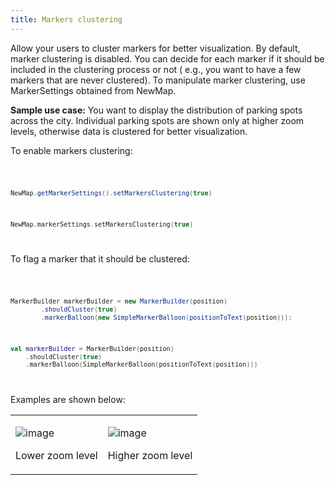 ```yaml
---
title: Markers clustering
---
```


Allow your users to cluster markers for better visualization. By default, marker clustering is
disabled. You can decide for each marker if it should be included in the clustering process or not (
e.g., you want to have a few markers that are never clustered). To manipulate marker clustering, use
MarkerSettings obtained from NewMap.

**Sample use case:** You want to display the distribution of parking spots across the city.
Individual parking spots are shown only at higher zoom levels, otherwise data is clustered for
better visualization.

To enable markers clustering:

<Code>

```java
NewMap.getMarkerSettings().setMarkersClustering(true)
```

```kotlin
NewMap.markerSettings.setMarkersClustering(true)
```

</Code>

To flag a marker that it should be clustered:

<Code>

```java
MarkerBuilder markerBuilder = new MarkerBuilder(position)
        .shouldCluster(true)
        .markerBalloon(new SimpleMarkerBalloon(positionToText(position)));
```

```kotlin
val markerBuilder = MarkerBuilder(position)
    .shouldCluster(true)
    .markerBalloon(SimpleMarkerBalloon(positionToText(position)))
```

</Code>

Examples are shown below:

<table>
  <tbody>
    <tr>
      <td>
        <ContentWrapper maxWidth="350px" objectFit="contain">
          <p>
            <img src="../images/MarkersClustering_1.png" alt="image" />
          </p>
        </ContentWrapper>
        <p>Lower zoom level</p>
      </td>
      <td>
        <ContentWrapper maxWidth="350px" objectFit="contain">
          <p>
            <img src="../images/MarkersClustering_2.png" alt="image" />
          </p>
        </ContentWrapper>
        <p>Higher zoom level</p>
      </td>
    </tr>
  </tbody>
</table>